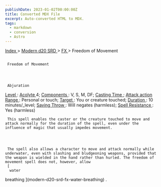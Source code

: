 ```yaml
---
publishDate: 2023-01-02T00:00:00Z
title: Converted MDX File
excerpt: Auto-converted HTML to MDX.
tags:
  - markdown
  - conversion
  - Astro
---
```







[
      Index
     ](-index)
     >
     [
      Modern d20 SRD
     ](modern-d20-srd-index)
     >
     [
      FX
     ](modern-d20-srd-fx-index)
     > Freedom of Movement
    





## 
     Freedom of Movement
    



     Abjuration
    



[
      Level
     ](modern-d20-srd-fx-level)
     :
     [
      Acolyte
     ](modern-d20-srd-classes-advanced-acolyte)
     4;
     [
      Components
     ](modern-d20-srd-fx-components)
     : V, S, M, DF;
     [
      Casting Time
     ](modern-d20-srd-fx-casting-time)
     ;
     [
      Attack action
     ](modern-d20-srd-combat-attack-actions)
[
      Range
     ](modern-d20-srd-fx-range)
     :  Personal or touch;
     [
      Target
     ](modern-d20-srd-fx-target)
     : You or creature touched;
     [
      Duration
     ](modern-d20-srd-fx-duration)
     :  10 minutes/_level;
     [
      Saving Throw
     ](modern-d20-srd-basics-saving-throws)
     : Will negates (harmless);
     [
      Spell Resistance
     ](modern-d20-srd-special-abilities-spell-resistance)
     : Yes (harmless)
    



     This spell enables the caster or the creature touched to move and attack normally for the duration of the spell, even under the influence of magic that usually impedes movement.
    



     The spell also allows a character to move and attack normally while underwater, even with slashing and bludgeoning weapons, provided that the weapon is wielded in the hand rather than hurled. The freedom of movement spell does not, however, allow
     [
      water
breathing
     ](modern-d20-srd-fx-water-breathing)
     .
    




